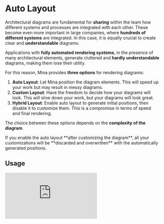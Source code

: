 
# Auto Layout

Architectural diagrams are fundamental for **sharing** within the team how different systems and processes are integrated with each other. These become even more important in large companies, where **hundreds of different systems** are integrated. In this case, it is equally crucial to create clear and **understandable** diagrams.

Applications with **fully automated rendering systems**, in the presence of many architectural elements, generate cluttered and **hardly understandable** diagrams, making them lose their utility.

For this reason, Mina provides **three options** for rendering diagrams:

  1. **Auto Layout**: Let Mina position the diagram elements. This will speed up your work but may result in messy diagrams.
  2. **Custom Layout**: Have the freedom to decide how your diagrams will look. This will slow down your work, but your diagrams will look great.
  3. **Hybrid Layout**: Enable auto layout to generate initial positions, then disable it to customize them. This is a compromise in terms of speed and final rendering.

The choice between these options depends on the **complexity of the diagram**.

<Callout type="warning" emoji="⚠️">
  If you enable the auto layout **after customizing the diagram**, all your customizations will be **discarded and overwritten** with the automatically generated positions. 
</Callout>

## Usage

<iframe
  src="https://www.youtube.com/embed/jQzS1hdEaOI"
  className="w-full h-80 my-14 border-0"
  frameBorder="0"
  allowFullScreen
  allow="accelerometer; autoplay; clipboard-write; encrypted-media; gyroscope; picture-in-picture; web-share"
/>

There are different options to configure the auto layout:
  - In the modal of the diagram creation.
  - In the diagram editor.

### Modal of the diagram creation

<div className="my-5 block md:flex md:flex-wrap items-center justify-center">
  <Image src={createDiagram} alt="Screenshot of Mina, highlighting the auto layout options during the diagram creation" height={350} className="mx-0 my-5 md:mx-5"/>
</div>

### Diagram editor

<div className="my-5 block md:flex md:flex-wrap items-center justify-center">
  <Image src={editor1} alt="Screenshot of Mina, highlighting the auto layout button in the diagram editor" height={350} className="mx-0 my-5 md:mx-5"/>
  <Image src={editor2} alt="Screenshot of Mina, highlighting the auto layout modal in the diagram editor" height={350} className="mx-0 my-5 md:mx-5" />
</div>